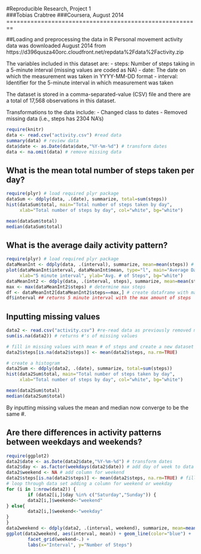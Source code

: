 #Reproducible Research, Project 1  
###Tobias Crabtree
###Coursera, August 2014
========================================================

##Loading and preprocessing the data in R
Personal movement activity data was downloaded August 2014 from 
https://d396qusza40orc.cloudfront.net/repdata%2Fdata%2Factivity.zip

The variables included in this dataset are:
- steps: Number of steps taking in a 5-minute interval (missing values are coded as NA)
- date: The date on which the measurement was taken in YYYY-MM-DD format
- interval: Identifier for the 5-minute interval in which measurement was taken

The dataset is stored in a comma-separated-value (CSV) file and there are a total of 17,568 observations in this dataset.

Transformations to the data include:
- Changed class to dates
- Removed missing data (i.e., steps has 2304 NA's)

```r
require(knitr)
data <- read.csv("activity.csv") #read data 
summary(data) # review data
data$date <- as.Date(data$date,"%Y-%m-%d") # transform dates
data <- na.omit(data) # remove missing data 

```

## What is the mean total number of steps taken per day?
```r
require(plyr) # load required plyr package
dataSum <- ddply(data, .(date), summarize, total=sum(steps))
hist(dataSum$total, main="Total number of steps taken by day", 
     xlab="Total number of steps by day", col="white", bg="white")

mean(dataSum$total)
median(dataSum$total)
```

## What is the average daily activity pattern?
```r
require(plyr) # load required plyr package
dataMeanInt <- ddply(data, .(interval), summarize, mean=mean(steps)) # calculate mean steps by day
plot(dataMeanInt$interval, dataMeanInt$mean, type="l", main="Average Daily Activity Pattern", 
     xlab="5 minute interval", ylab="Avg. # of Steps", bg="white")
dataMeanInt2 <- ddply(data, .(interval, steps), summarize, mean=mean(steps)) # calculate mean steps by day
max <- max(dataMeanInt2$steps) # determine max steps
df <- dataMeanInt2[dataMeanInt2$steps==max,] # create dataframe with max steps and interval
df$interval ## returns 5 minute interval with the max amount of steps
```


## Inputting missing values
```r
data2 <- read.csv("activity.csv") #re-read data as previously removed missing values
sum(is.na(data2)) # returns #'s of missing values

# fill in missing values with mean # of steps and create a new dataset
data2$steps[is.na(data2$steps)] <- mean(data2$steps, na.rm=TRUE)

# create a histogram
data2Sum <- ddply(data2, .(date), summarize, total=sum(steps))
hist(data2Sum$total, main="Total number of steps taken by day", 
     xlab="Total number of steps by day", col="white", bg="white")

mean(data2Sum$total)
median(data2Sum$total)

```
By inputting missing values the mean and median now converge to be the same #.

## Are there differences in activity patterns between weekdays and weekends?
```r
require(ggplot2)
data2$date <- as.Date(data2$date,"%Y-%m-%d") # transform dates
data2$day <- as.factor(weekdays(data2$date)) # add day of week to data set
data2$weekend <- NA # add column for weekend
data2$steps[is.na(data2$steps)] <- mean(data2$steps, na.rm=TRUE) # fill in missing values
# loop through data set adding a column for weekend or weekday
for (i in 1:nrow(data2)) {
        if (data2[i,]$day %in% c("Saturday","Sunday")) {
        data2[i,]$weekend<-"weekend"
} else{
        data2[i,]$weekend<-"weekday"
}
}
data2weekend <- ddply(data2, .(interval, weekend), summarize, mean=mean(steps)) # calculate mean steps by day
ggplot(data2weekend, aes(interval, mean)) + geom_line(color="blue") + 
        facet_grid(weekend~.) +
        labs(x="Interval", y="Number of Steps")

```

